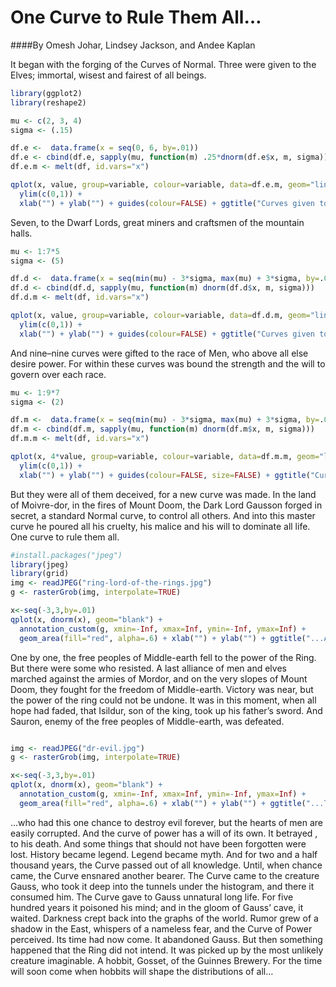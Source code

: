 One Curve to Rule Them All...
========================================================
####By Omesh Johar, Lindsey Jackson, and Andee Kaplan

It began with the forging of the Curves of Normal. Three were given to the Elves; immortal, wisest and fairest of all beings.
```r
library(ggplot2)
library(reshape2)

mu <- c(2, 3, 4)
sigma <- (.15)

df.e <-  data.frame(x = seq(0, 6, by=.01))
df.e <- cbind(df.e, sapply(mu, function(m) .25*dnorm(df.e$x, m, sigma)))
df.e.m <- melt(df, id.vars="x")

qplot(x, value, group=variable, colour=variable, data=df.e.m, geom="line") + 
  ylim(c(0,1)) +
  xlab("") + ylab("") + guides(colour=FALSE) + ggtitle("Curves given to the Elves")

```

Seven, to the Dwarf Lords, great miners and craftsmen of the mountain halls. 

```r
mu <- 1:7*5
sigma <- (5)

df.d <-  data.frame(x = seq(min(mu) - 3*sigma, max(mu) + 3*sigma, by=.01))
df.d <- cbind(df.d, sapply(mu, function(m) dnorm(df.d$x, m, sigma)))
df.d.m <- melt(df, id.vars="x")

qplot(x, value, group=variable, colour=variable, data=df.d.m, geom="line") + 
  ylim(c(0,1)) +
  xlab("") + ylab("") + guides(colour=FALSE) + ggtitle("Curves given to the Dwarves")

```

And nine--nine curves were gifted to the race of Men, who above all else desire power. For within these curves was bound the strength and the will to govern over each race. 

```r
mu <- 1:9*7
sigma <- (2)

df.m <-  data.frame(x = seq(min(mu) - 3*sigma, max(mu) + 3*sigma, by=.01))
df.m <- cbind(df.m, sapply(mu, function(m) dnorm(df.m$x, m, sigma)))
df.m.m <- melt(df, id.vars="x")

qplot(x, 4*value, group=variable, colour=variable, data=df.m.m, geom="line", size=3) + 
  ylim(c(0,1)) +
  xlab("") + ylab("") + guides(colour=FALSE, size=FALSE) + ggtitle("Curves given to the Race of Men")

```

But they were all of them deceived, for a new curve was made. In the land of Moivre-dor, in the fires of Mount Doom, the Dark Lord Gausson forged in secret, a standard Normal curve, to control all others. And into this master curve he poured all his cruelty, his malice and his will to dominate all life. One curve to rule them all. 

```r
#install.packages("jpeg")
library(jpeg)
library(grid)
img <- readJPEG("ring-lord-of-the-rings.jpg")
g <- rasterGrob(img, interpolate=TRUE)

x<-seq(-3,3,by=.01)
qplot(x, dnorm(x), geom="blank") +
  annotation_custom(g, xmin=-Inf, xmax=Inf, ymin=-Inf, ymax=Inf) +
  geom_area(fill="red", alpha=.6) + xlab("") + ylab("") + ggtitle("...And in the Darkness Bind them.")
```

One by one, the free peoples of Middle-earth fell to the power of the Ring. But there were some who resisted. A last alliance of men and elves marched against the armies of Mordor, and on the very slopes of Mount Doom, they fought for the freedom of Middle-earth. Victory was near, but the power of the ring could not be undone. It was in this moment, when all hope had faded, that Isildur, son of the king, took up his father's sword. And Sauron, enemy of the free peoples of Middle-earth, was defeated. 

```r
```


```r
img <- readJPEG("dr-evil.jpg")
g <- rasterGrob(img, interpolate=TRUE)

x<-seq(-3,3,by=.01)
qplot(x, dnorm(x), geom="blank") +
  annotation_custom(g, xmin=-Inf, xmax=Inf, ymin=-Inf, ymax=Inf) +
  geom_area(fill="red", alpha=.6) + xlab("") + ylab("") + ggtitle("...The Curve passed to")
```
...who had this one chance to destroy evil forever, but the hearts of men are easily corrupted. And the curve of power has a will of its own. It betrayed <bad statistician>, to his death. And some things that should not have been forgotten were lost. History became legend. Legend became myth. And for two and a half thousand years, the Curve passed out of all knowledge. Until, when chance came, the Curve ensnared another bearer. The Curve came to the creature Gauss, who took it deep into the tunnels under the histogram, and there it consumed him. The Curve gave to Gauss unnatural long life. For five hundred years it poisoned his mind; and in the gloom of Gauss' cave, it waited. Darkness crept back into the graphs of the world. Rumor grew of a shadow in the East, whispers of a nameless fear, and the Curve of Power perceived. Its time had now come. It abandoned Gauss. But then something happened that the Ring did not intend. It was picked up by the most unlikely creature imaginable. A hobbit, Gosset, of the Guinnes Brewery. For the time will soon come when hobbits will shape the distributions of all...

